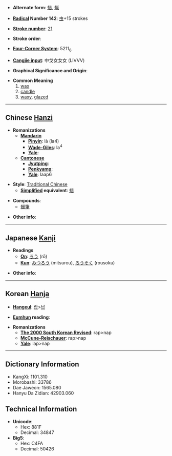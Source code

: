 * '''Alternate form''': [[蜡]], [[蝋]]

* '''[[Wiktionary:Chinese radical index| Radical]] Number 142''': [[Wiktionary:Chinese radical index 虫|虫]]+15 strokes

* '''[[Wiktionary:Chinese total strokes index|Stroke number]]''': [[Wiktionary:Chinese total strokes index 21|21]]

* '''Stroke order''': 

* '''[[Wiktionary:Chinese four corner index|Four-Corner System]]''': 5211<sub>6</sub>

* '''[[Wiktionary:Chinese Cangjie index|Cangjie input]]''': 中戈女女女 (LIVVV)

* '''Graphical Significance and Origin''': 

* '''Common Meaning'''
*#[[wax]]
*# [[candle]]
*# [[waxy]], [[glazed]]

----

== Chinese [[Hanzi]] ==

* '''Romanizations'''
** '''[[Mandarin]]'''
*** '''[[Pinyin]]''': là (la4)
*** '''[[Wade-Giles]]''': la<sup>4</sup>
*** '''[[Yale]]''': 
** '''[[Cantonese]]'''
*** '''[[Jyutping]]''':
*** '''[[Penkyamp]]''': 
*** '''[[Yale]]''': laap6

* '''Style''': [[Traditional Chinese]] 
** '''[[Simplified Chinese|Simplified]] equivalent''': [[蜡]]

* '''Compounds''':
**[[蠟筆]]

* '''Other info''': 

----

== Japanese [[Kanji]] ==

* '''Readings'''
** '''[[On]]''': [[ろう]] (rō)
** '''[[Kun]]''': [[みつろう]] (mitsurou), [[ろうそく]] (rousoku)

* '''Other info''':  

----

== Korean [[Hanja]] ==

* '''[[Hangeul]]''': [[랍]]>[[납]]

* '''[[Eumhun]] reading''': 

* '''Romanizations'''
** '''[[The 2000 South Korean Revised Romanization|The 2000 South Korean Revised]]''': rap>nap
** '''[[McCune-Reischauer]]''': rap>nap
** '''[[Yale]]''': lap>nap

----

== Dictionary Information ==

* KangXi: 1101.310
* Morobashi: 33786
* Dae Jaweon: 1565.080
* Hanyu Da Zidian: 42903.060

== Technical Information ==

* '''Unicode''':
** Hex: 881F
** Decimal: 34847
* '''Big5''':
** Hex: C4FA
** Decimal: 50426